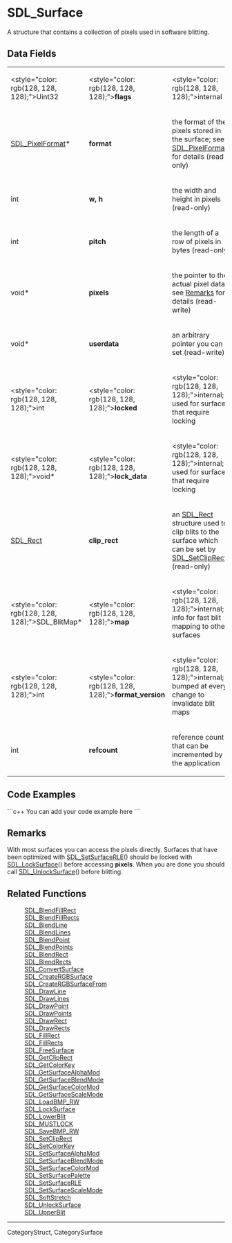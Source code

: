 <!-- pragma section-numbers off -->
<!-- pragma disable-camelcase -->

= SDL_Surface =
A structure that contains a collection of pixels used in software blitting.


== Data Fields ==
{|
|<style="color: rgb(128, 128, 128);">Uint32 
|<style="color: rgb(128, 128, 128);">'''flags''' 
|<style="color: rgb(128, 128, 128);">internal 
|-
|[[SDL_PixelFormat]]* 
|'''format''' 
|the format of the pixels stored in the surface; see [[SDL_PixelFormat]] for details (read-only) 
|-
|int 
|'''w, h''' 
|the width and height in pixels (read-only) 
|-
|int 
|'''pitch''' 
|the length of a row of pixels in bytes (read-only) 
|-
|void* 
|'''pixels''' 
|the pointer to the actual pixel data; see [[#Remarks|Remarks]] for details (read-write) 
|-
|void* 
|'''userdata''' 
|an arbitrary pointer you can set (read-write) 
|-
|<style="color: rgb(128, 128, 128);">int 
|<style="color: rgb(128, 128, 128);">'''locked''' 
|<style="color: rgb(128, 128, 128);">internal; used for surfaces that require locking 
|-
|<style="color: rgb(128, 128, 128);">void* 
|<style="color: rgb(128, 128, 128);">'''lock_data''' 
|<style="color: rgb(128, 128, 128);">internal; used for surfaces that require locking 
|-
|[[SDL_Rect]] 
|'''clip_rect''' 
|an [[SDL_Rect]] structure used to clip blits to the surface which can be set by [[SDL_SetClipRect]]() (read-only) 
|-
|<style="color: rgb(128, 128, 128);">SDL_BlitMap* 
|<style="color: rgb(128, 128, 128);">'''map''' 
|<style="color: rgb(128, 128, 128);">internal; info for fast blit mapping to other surfaces 
|-
|<style="color: rgb(128, 128, 128);">int 
|<style="color: rgb(128, 128, 128);">'''format_version''' 
|<style="color: rgb(128, 128, 128);">internal; bumped at every change to invalidate blit maps 
|-
|int 
|'''refcount''' 
|reference count that can be incremented by the application 
|}


== Code Examples ==
```c++
You can add your code example here
```

== Remarks ==
With most surfaces you can access the pixels directly.  Surfaces that have been optimized with [[SDL_SetSurfaceRLE]]() should be locked with [[SDL_LockSurface]]() before accessing '''pixels'''.  When you are done you should call [[SDL_UnlockSurface]]() before blitting.

== Related Functions ==
: [[SDL_BlendFillRect]]
: [[SDL_BlendFillRects]]
: [[SDL_BlendLine]]
: [[SDL_BlendLines]]
: [[SDL_BlendPoint]]
: [[SDL_BlendPoints]]
: [[SDL_BlendRect]]
: [[SDL_BlendRects]]
: [[SDL_ConvertSurface]]
: [[SDL_CreateRGBSurface]]
: [[SDL_CreateRGBSurfaceFrom]]
: [[SDL_DrawLine]]
: [[SDL_DrawLines]]
: [[SDL_DrawPoint]]
: [[SDL_DrawPoints]]
: [[SDL_DrawRect]]
: [[SDL_DrawRects]]
: [[SDL_FillRect]]
: [[SDL_FillRects]]
: [[SDL_FreeSurface]]
: [[SDL_GetClipRect]]
: [[SDL_GetColorKey]]
: [[SDL_GetSurfaceAlphaMod]]
: [[SDL_GetSurfaceBlendMode]]
: [[SDL_GetSurfaceColorMod]]
: [[SDL_GetSurfaceScaleMode]]
: [[SDL_LoadBMP_RW]]
: [[SDL_LockSurface]]
: [[SDL_LowerBlit]]
: [[SDL_MUSTLOCK]]
: [[SDL_SaveBMP_RW]]
: [[SDL_SetClipRect]]
: [[SDL_SetColorKey]]
: [[SDL_SetSurfaceAlphaMod]]
: [[SDL_SetSurfaceBlendMode]]
: [[SDL_SetSurfaceColorMod]]
: [[SDL_SetSurfacePalette]]
: [[SDL_SetSurfaceRLE]]
: [[SDL_SetSurfaceScaleMode]]
: [[SDL_SoftStretch]]
: [[SDL_UnlockSurface]]
: [[SDL_UpperBlit]]

----
CategoryStruct, CategorySurface
